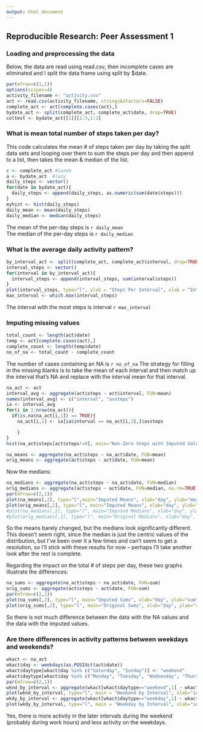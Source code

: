 ```yaml
---
output: html_document
---
```

## Reproducible Research: Peer Assessment 1

### Loading and preprocessing the data

Below, the data are read using read.csv, then incomplete cases are eliminated and I split the data frame using split by $date.  

```r
par(mfrow=c(1,1))
options(scipen=4)
activity_filename <- "activity.csv"
act <- read.csv(activity_filename, stringsAsFactors=FALSE)
complete_act <- act[complete.cases(act),]
bydate_act <- split(complete_act, complete_act$date, drop=TRUE)
coltest <- bydate_act[[1]][1:3,1:3]
```
### What is mean total number of steps taken per day?
This code calculates the mean # of steps taken per day by taking the split data sets and looping over them to sum the steps per day and then append to a list, then takes the mean & median of the list.  

```r
c <- complete_act #lazeh
a <- bydate_act  #lazy
daily_steps <- vector()
for(date in bydate_act){
  daily_steps <- append(daily_steps, as.numeric(sum(date$steps)))
}
myhist <- hist(daily_steps)
daily_mean <- mean(daily_steps)
daily_median <- median(daily_steps)
```

The mean of the per-day steps is `r daily_mean`   
The median of the per-day steps is `r daily_median`

### What is the average daily activity pattern?
```r
by_interval_act <- split(complete_act, complete_act$interval, drop=TRUE)
interval_steps <- vector()
for(interval in by_interval_act){
  interval_steps <- append(interval_steps, sum(interval$steps))
}
plot(interval_steps, type="l", ylab = "Steps Per Interval", xlab = "Interval Identifier")
max_interval <- which.max(interval_steps)
```

The interval with the most steps is interval `r max_interval`

### Imputing missing values 

```r
total_count <- length(act$date)
temp <- act[complete.cases(act),]
complete_count <- length(temp$date)
no_of_na <- total_count - complete_count
```
The number of cases containing an NA is `r no_of_na`  The strategy for filling in the missing blanks is to take the mean of each interval and then match up the interval that's NA and replace with the interval mean for that interval.

```r
na_act <- act
interval_avg <- aggregate(act$steps ~ act$interval, FUN=mean)
names(interval_avg) <- c("interval", "avsteps")
ia <- interval_avg
for(i in 1:nrow(na_act)){
  if(is.na(na_act[i,1]) == TRUE){
    na_act[i,1] <- ia[ia$interval == na_act[i,3],]$avsteps

    } 
}
hist(na_act$steps[act$steps!=0], main="Non-Zero Steps with Imputed Values", xlab="# of Steps", ylab="Count")
```


```r
na_means <- aggregate(na_act$steps ~ na_act$date, FUN=mean)
orig_means <- aggregate(act$steps ~ act$date, FUN=mean)
```

Now the medians:
```r
na_medians <- aggregate(na_act$steps ~ na_act$date, FUN=median)
orig_medians <- aggregate(act$steps ~ act$date, FUN=median, na.rm=TRUE)
par(mfrow=c(2,1))
plot(na_means[,2], type="l",main="Imputed Means", xlab="day", ylab="mean")
plot(orig_means[,2], type="l", main="Imputed Means", xlab="day", ylab="mean")
#plot(na_medians[,2], type="l", main="Imputed Medians", xlab="day", ylab="Median")
#plot(orig_medians[,2], type="l", main="Original Medians", xlab="day", ylab="Median")
```
So the means barely changed, but the medians look significantly different.  This doesn't seem right, since the median is just the centric values of the distribution, but I've been over it a few times and can't seem to get a resolution, so I'll stick with these results for now -- perhaps I'll take another look after the rest is complete.

Regarding the impact on the total # of steps per day, these two graphs illustrate the differences:

```r
na_sums <- aggregate(na_act$steps ~ na_act$date, FUN=sum)
orig_sums <- aggregate(act$steps ~ act$date, FUN=sum)
par(mfrow=c(2,1))
plot(na_sums[,2], type="l", main="Imputed Sums", xlab="day", ylab="sum")
plot(orig_sums[,2], type="l", main="Original Sums", xlab="day", ylab="sum")
```

So there is not much difference between the data with the NA values and the data with the imputed values.

### Are there differences in activity patterns between weekdays and weekends?
```r
wkact <- na_act
wkact$day <- weekdays(as.POSIXct(act$date))
wkact$daytype[wkact$day %in% c("Saturday", "Sunday")] <- "weekend"
wkact$daytype[wkact$day %in% c("Monday", "Tuesday", "Wednesday", "Thursday", "Friday")] <- "weekday"
par(mfrow=c(2,1))
wknd_by_interval <- aggregate(wkact[wkact$daytype=="weekend",1] ~ wkact[wkact$daytype=="weekend", 3], FUN=sum)
plot(wknd_by_interval, type="l", main = "Weekend by Interval", xlab="interval", ylab = "step sum")
wkdy_by_interval <- aggregate(wkact[wkact$daytype=="weekday",1] ~ wkact[wkact$daytype=="weekday", 3], FUN=sum)
plot(wkdy_by_interval, type="l", main = "Weekday by Interval", xlab="interval", ylab = "step sum")
```

Yes, there is more activity in the later intervals during the weekend (probably during work hours) and less activity on the weekdays.